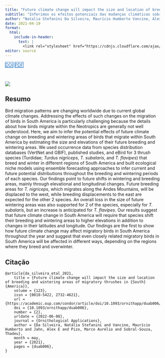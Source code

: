 ```yaml
---
title: "Future climate change will impact the size and location of breeding and wintering areas of migratory thrushes in South America"
subtitle: "Inferimos os efeitos potenciais das mudanças climáticas sobre as áreas de reprodução e invernada de aves que migram na América do Sul."
author: "Natalia Stefanini Da Silveira, Maurício Humberto Vancine, Alex E. Jahn, Marco Aurélio Pizo, Thadeu Sobral-Souza"
date: 2021-04-19
format:
  html:
    include-in-header: 
      text: |
        <link rel="stylesheet" href="https://cdnjs.cloudflare.com/ajax/libs/font-awesome/6.5.0/css/all.min.css">
editor: source
---
```


<div class="mt-4 d-flex flex-row flex-wrap gap-1 justify-content-left justify-content-sm-start" role="group" aria-label="Links">
  <a href="https://doi.org/10.1093/ornithapp/duab006" class="btn btn-custom text-capitalize" target="_blank"><i class="ai ai-doi me-1"></i>DOI</a>
  <a href="/publications/2021-da-silveira-etal.pdf" class="btn btn-custom text-capitalize" target="_blank"><i class="bi bi-file-earmark-pdf me-1"></i>PDF</a>
</div>

<style>
  .btn-custom {
    background-color: white;
    border: 1px solid #1c6cbe; /* Borda azul */
    color: #1c6cbe; /* Texto azul */
    transition: background-color 0.3s, color 0.3s;
  }
  .btn-custom:hover {
    background-color: #1c6cbe; /* Cor de fundo azul ao passar o mouse */
    color: white; /* Texto branco */
  }
</style>

<br> 

![](featured.jpg)

## Resumo

Bird migration patterns are changing worldwide due to current global climate changes. Addressing the effects of such changes on the migration of birds in South America is particularly challenging because the details about how birds migrate within the Neotropics are generally not well understood. Here, we aim to infer the potential effects of future climate change on breeding and wintering areas of birds that migrate within South America by estimating the size and elevations of their future breeding and wintering areas. We used occurrence data from species distribution databases (VertNet and GBIF), published studies, and eBird for 3 thrush species (Turdidae; *Turdus nigriceps*, *T. subalaris*, and *T. flavipes*) that breed and winter in different regions of South America and built ecological niche models using ensemble forecasting approaches to infer current and future potential distributions throughout the breeding and wintering periods of each species. Our findings point to future shifts in wintering and breeding areas, mainly through elevational and longitudinal changes. Future breeding areas for *T. nigriceps*, which migrates along the Andes Mountains, will be displaced to the west, while breeding displacements to the east are expected for the other 2 species. An overall loss in the size of future wintering areas was also supported for 2 of the species, especially for *T. subalaris*, but an increase is anticipated for *T. flavipes*. Our results suggest that future climate change in South America will require that species shift their breeding and wintering areas to higher elevations in addition to changes in their latitudes and longitude. Our findings are the first to show how future climate change may affect migratory birds in South America throughout the year and suggest that even closely related migratory birds in South America will be affected in different ways, depending on the regions where they breed and overwinter.

## Citação

```         
@article{da_silveira_etal_2021,
    title = {Future climate change will impact the size and location of breeding and wintering areas of migratory thrushes in {South} {America}},
    volume = {123},
    issn = {0010-5422, 2732-4621},
    url = {https://academic.oup.com/condor/article/doi/10.1093/ornithapp/duab006/6237321},
    doi = {10.1093/ornithapp/duab006},
    number = {2},
    urldate = {2022-06-08},
    journal = {Ornithological Applications},
    author = {Da Silveira, Natália Stefanini and Vancine, Maurício Humberto and Jahn, Alex E and Pizo, Marco Aurélio and Sobral-Souza, Thadeu},
    month = may,
    year = {2021},
    pages = {duab006},
}
```
